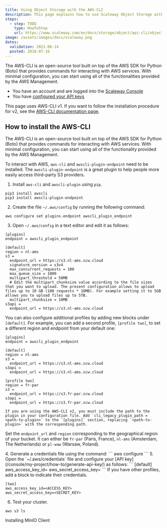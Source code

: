 ```yaml
---
title: Using Object Storage with the AWS-CLI
description: This page explains how to use Scaleway Object Storage with AWS-CLI.
steps:
  - step: TODO
    type: HowToStep
    url: https://www.scaleway.com/en/docs/storage/object/api-cli/object-storage-aws-cli
image: /assets/images/docs/scaleway.png
dates:
  validation: 2021-06-14
  posted: 2018-07-16
---
```


The AWS-CLI is an open-source tool built on top of the AWS SDK for Python (Boto) that provides commands for interacting with AWS services. With minimal configuration, you can start using all of the functionalities provided by the AWS Management.

<Message type="requirement">

  - You have an account and are logged into the [Scaleway Console](https://console.scaleway.com)  
  - You have [configured your API keys](/console/my-project/how-to/generate-api-key/)

</Message>

<Message type="note">

  This page uses AWS-CLI v1. If you want to follow the installation procedure for v2, see the [AWS-CLI documentation page](https://docs.aws.amazon.com/cli/latest/userguide/install-cliv2.html). 

</Message>

## How to install the AWS-CLI

The AWS-CLI is an open-source tool built on top of the AWS SDK for Python (Boto) that provides commands for interacting with AWS services. With minimal configuration, you can start using all of the functionality provided by the AWS Management.

To interact with AWS, `aws-cli` and `awscli-plugin-endpoint` need to be installed. The `awscli-plugin-endpoint` is a great plugin to help people more easily access third-party S3 providers.

1. Install `aws-cli` and `awscli-plugin` using `pip`.

  ```
  pip3 install awscli
  pip3 install awscli-plugin-endpoint
  ```

2. Create the file `~/.aws/config` by running the following command:
  ```
  aws configure set plugins.endpoint awscli_plugin_endpoint
  ```
3. Open `~/.aws/config` in a text editor and edit it as follows:
  ```
  [plugins]
  endpoint = awscli_plugin_endpoint

  [default]
  region = nl-ams
  s3 =
    endpoint_url = https://s3.nl-ams.scw.cloud
    signature_version = s3v4
    max_concurrent_requests = 100
    max_queue_size = 1000
    multipart_threshold = 50MB
    # Edit the multipart_chunksize value according to the file sizes that you want to upload. The present configuration allows to upload files up to 10 GB (100 requests * 10MB). For example setting it to 5GB allows you to upload files up to 5TB.
    multipart_chunksize = 10MB
  s3api =
    endpoint_url = https://s3.nl-ams.scw.cloud
  ```
  You can also configure additional profiles by adding new blocks under `[default]`. For example, you can add a second profile, `[profile two]`, to set a different region and endpoint from your default one:
  
  ``` 
  [plugins]
  endpoint = awscli_plugin_endpoint

  [default]
  region = nl-ams
  s3 =
    endpoint_url = https://s3.nl-ams.scw.cloud
  s3api =
    endpoint_url = https://s3.nl-ams.scw.cloud

  [profile two]
  region = fr-par
  s3 =
    endpoint_url = https://s3.fr-par.scw.cloud
  s3api =
    endpoint_url = https://s3.fr-par.scw.cloud
  ```

  <Message type="important">

    If you are using the AWS-CLI v2, you must include the path to the plugin in your configuration file. Add `cli_legacy_plugin_path = <path-to-plugin>` to the `[plugins]` section, replacing `<path-to-plugin>` with the corresponding path. 

  </Message>

  <Message type="note">

  Set the `endpoint_url` and `region` corresponding to the geographical region of your bucket. It can either be `fr-par` (Paris, France), `nl-ams` (Amsterdam, The Netherlands) or `pl-waw` (Warsaw, Poland).

  </Message>
4. Generate a credentials file using the command:
  ```
  aws configure
  ```
5. Open the `~/.aws/credentials` file and configure your [API key](/console/my-project/how-to/generate-api-key/) as follows:
  ```
  [default]
  aws_access_key_id=<ACCESS_KEY>
  aws_secret_access_key=<SECRET_KEY>
  ```
  If you have other profiles, add a block to indicate their credentials.
  
  ```
  [two]
  aws_access_key_id=<ACCESS_KEY>
  aws_secret_access_key=<SECRET_KEY>
  ```

6. Test your cluster.
  ```
  aws s3 ls
  ```

<Navigation title="See Also">
  <NextButton to="/storage/object/api-cli/installing-minio-client">Installing MinIO Client</NextButton>
</Navigation>
